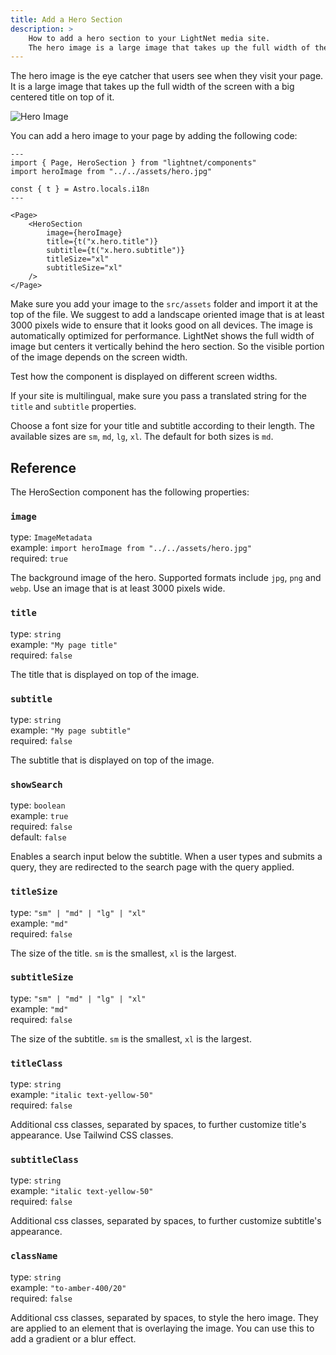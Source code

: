 ```yaml
---
title: Add a Hero Section
description: >
    How to add a hero section to your LightNet media site.
    The hero image is a large image that takes up the full width of the screen with a big centered title on top of it.
---
```




The hero image is the eye catcher that users see when they visit your page. 
It is a large image that takes up the full width of the screen with a big centered title on top of it.

![Hero Image](./images/hero.webp)

You can add a hero image to your page by adding the following code:

```astro
---
import { Page, HeroSection } from "lightnet/components"
import heroImage from "../../assets/hero.jpg"

const { t } = Astro.locals.i18n
---

<Page>
    <HeroSection
        image={heroImage}
        title={t("x.hero.title")}
        subtitle={t("x.hero.subtitle")}
        titleSize="xl"
        subtitleSize="xl"
    />
</Page>
```

Make sure you add your image to the `src/assets` folder and import it at the top of the file.
We suggest to add a landscape oriented image that is at least 3000 pixels wide to ensure that it looks good on all devices.
The image is automatically optimized for performance. LightNet shows the full width of image but centers it vertically behind the 
hero section. So the visible portion of the image depends on the screen width.

<Aside type="caution">
Test how the component is displayed on different screen widths.
</Aside>

If your site is multilingual, make sure you pass a translated string for the `title` and `subtitle` properties. 

Choose a font size for your title and subtitle according to their length. The available sizes are `sm`, `md`, `lg`, `xl`.
The default for both sizes is `md`.

## Reference

The HeroSection component has the following properties:

### `image`

type: `ImageMetadata` \
example: `import heroImage from "../../assets/hero.jpg"` \
required: `true`

The background image of the hero. Supported formats include `jpg`, `png` and `webp`. Use an image that is at least 3000 pixels wide.

### `title`

type: `string` \
example: `"My page title"` \
required: `false`

The title that is displayed on top of the image.

### `subtitle`

type: `string` \
example: `"My page subtitle"` \
required: `false`

The subtitle that is displayed on top of the image.

### `showSearch`

type: `boolean` \
example: `true` \
required: `false` \
default: `false`

Enables a search input below the subtitle. 
When a user types and submits a query, they are redirected to the search page with the query applied.

### `titleSize`

type: `"sm" | "md" | "lg" | "xl"` \
example: `"md"` \
required: `false`

The size of the title. `sm` is the smallest, `xl` is the largest.

### `subtitleSize`

type: `"sm" | "md" | "lg" | "xl"` \
example: `"md"` \
required: `false`

The size of the subtitle. `sm` is the smallest, `xl` is the largest.

### `titleClass`

type: `string` \
example: `"italic text-yellow-50"` \
required: `false`

Additional css classes, separated by spaces, to further customize title's appearance.
Use Tailwind CSS classes.

### `subtitleClass`

type: `string` \
example: `"italic text-yellow-50"` \
required: `false`

Additional css classes, separated by spaces, to further customize subtitle's appearance.

### `className`

type: `string` \
example: `"to-amber-400/20"` \
required: `false`

Additional css classes, separated by spaces, to style the hero image. They are applied to an element that is overlaying the image.
You can use this to add a gradient or a blur effect.